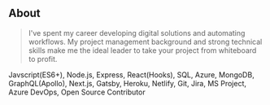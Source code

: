 ## About

> I've spent my career developing digital solutions and automating workflows. My project management background and strong technical skills make me the ideal leader to take your project from whiteboard to profit.

Javscript(ES6+), Node.js, Express, React(Hooks), SQL, Azure, MongoDB, GraphQL(Apollo), Next.js, Gatsby, Heroku, Netlify, Git, Jira, MS Project, Azure DevOps, Open Source Contributor
